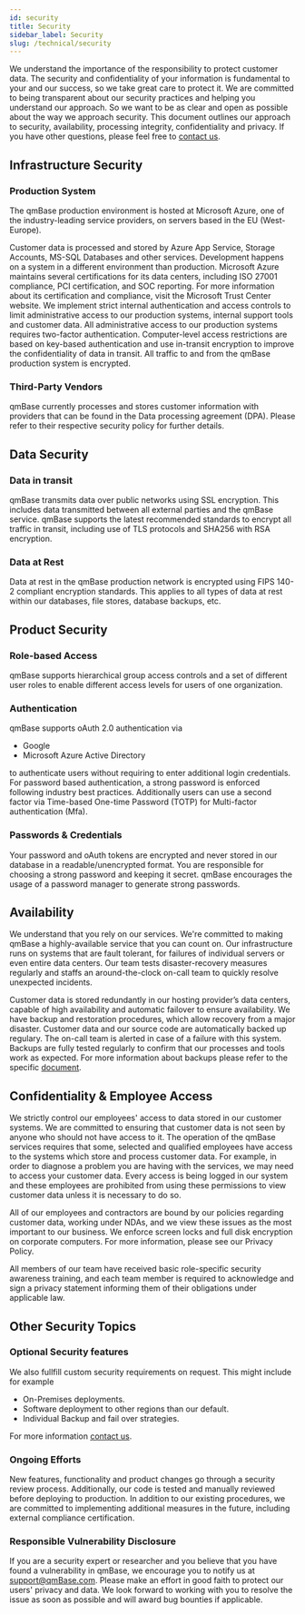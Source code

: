 ---
id: security
title: Security
sidebar_label: Security
slug: /technical/security
---

We understand the importance of the responsibility to protect customer data.
The security and confidentiality of your information is fundamental to your and our success, so we take great care to protect it.
We are committed to being transparent about our security practices and helping you understand our approach.
So we want to be as clear and open as possible about the way we approach security.
This document outlines our approach to security, availability, processing integrity, confidentiality and privacy.
If you have other questions, please feel free to [contact us](mailto:support@qmbase.com).

## Infrastructure Security

### Production System

The qmBase production environment is hosted at Microsoft Azure, one of the industry-leading service providers, on servers based in the EU (West-Europe).

Customer data is processed and stored by Azure App Service, Storage Accounts, MS-SQL Databases and other services.
Development happens on a system in a different environment than production.
Microsoft Azure maintains several certifications for its data centers, including ISO 27001 compliance, PCI certification, and SOC reporting.
For more information about its certification and compliance, visit the Microsoft Trust Center website.
We implement strict internal authentication and access controls to limit administrative access to our production systems, internal support tools and customer data.
All administrative access to our production systems requires two-factor authentication.
Computer-level access restrictions are based on key-based authentication and use in-transit encryption to improve the confidentiality of data in transit.
All traffic to and from the qmBase production system is encrypted.

### Third-Party Vendors

qmBase currently processes and stores customer information with providers that can be found in <!-- this [list](/docs/technical/subprocessors) --> the Data processing agreement (DPA).
Please refer to their respective security policy for further details.

## Data Security

### Data in transit

qmBase transmits data over public networks using SSL encryption. This includes data transmitted between all external parties and the qmBase service.
qmBase supports the latest recommended standards to encrypt all traffic in transit, including use of TLS protocols and SHA256 with RSA encryption.

### Data at Rest

Data at rest in the qmBase production network is encrypted using FIPS 140-2 compliant encryption standards. This applies to all types of data at rest within our databases, file stores, database backups, etc.

## Product Security

### Role-based Access

qmBase supports hierarchical group access controls and a set of different user roles to enable different access levels for users of one organization.

### Authentication

qmBase supports oAuth 2.0 authentication via

- Google
- Microsoft Azure Active Directory

to authenticate users without requiring to enter additional login credentials.
For password based authentication, a strong password is enforced following industry best practices.
Additionally users can use a second factor via Time-based One-time Password (TOTP) for Multi-factor authentication (Mfa).

### Passwords & Credentials

Your password and oAuth tokens are encrypted and never stored in our database in a readable/unencrypted format. You are responsible for choosing a strong password and keeping it secret.
qmBase encourages the usage of a password manager to generate strong passwords.

## Availability

We understand that you rely on our services. We're committed to making qmBase a highly-available service that you can count on.
Our infrastructure runs on systems that are fault tolerant, for failures of individual servers or even entire data centers.
Our team tests disaster-recovery measures regularly and staffs an around-the-clock on-call team to quickly resolve unexpected incidents.

Customer data is stored redundantly in our hosting provider’s data centers, capable of high availability and automatic failover to ensure availability.
We have backup and restoration procedures, which allow recovery from a major disaster. Customer data and our source code are automatically backed up regulary.
The on-call team is alerted in case of a failure with this system. Backups are fully tested regularly to confirm that our processes and tools work as expected.
For more information about backups please refer to the specific [document](/docs/technical/backup).

## Confidentiality & Employee Access

We strictly control our employees' access to data stored in our customer systems. We are committed to ensuring that customer data is not seen by anyone who should not have access to it.
The operation of the qmBase services requires that some, selected and qualified employees have access to the systems which store and process customer data.
For example, in order to diagnose a problem you are having with the services, we may need to access your customer data.
Every access is being logged in our system and these employees are prohibited from using these permissions to view customer data unless it is necessary to do so.

All of our employees and contractors are bound by our policies regarding customer data, working under NDAs, and we view these issues as the most important to our business.
We enforce screen locks and full disk encryption on corporate computers. For more information, please see our Privacy Policy.

All members of our team have received basic role-specific security awareness training, and each team member is required to acknowledge and sign a privacy statement informing them of their obligations under applicable law.

## Other Security Topics

### Optional Security features

We also fullfill custom security requirements on request. This might include for example

- On-Premises deployments.
- Software deployment to other regions than our default.
- Individual Backup and fail over strategies.

For more information [contact us](mailto:support@qmbase.com).

### Ongoing Efforts

New features, functionality and product changes go through a security review process.
Additionally, our code is tested and manually reviewed before deploying to production.
In addition to our existing procedures, we are committed to implementing additional measures in the future, including external compliance certification.

### Responsible Vulnerability Disclosure

If you are a security expert or researcher and you believe that you have found a vulnerability in qmBase, we encourage you to notify us at [support@qmBase.com](mailto:support@qmbase.com).
Please make an effort in good faith to protect our users' privacy and data. We look forward to working with you to resolve the issue as soon as possible and will award bug bounties if applicable.
